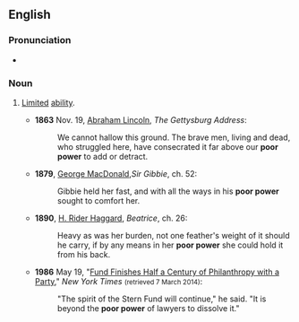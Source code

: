 ==English==

===Pronunciation===
* {{audio|En-au-poor power.ogg|Audio (AU)|lang=en}}

===Noun===
{{en-noun|-}}

# {{lb|en|idiomatic}} [[limited|Limited]] [[ability]].
#* '''1863''' Nov. 19, [[w:Abraham_Lincoln|Abraham Lincoln]], ''The Gettysburg Address'':
#*: We cannot hallow this ground. The brave men, living and dead, who struggled here, have consecrated it far above our '''poor power''' to add or detract.
#* '''1879''', [[w:George_MacDonald|George MacDonald]],''Sir Gibbie'', ch. 52:
#*: Gibbie held her fast, and with all the ways in his '''poor power''' sought to comfort her.
#* '''1890''', [[w:H._Rider_Haggard|H. Rider Haggard]], ''Beatrice'', ch. 26:
#*: Heavy as was her burden, not one feather's weight of it should he carry, if by any means in her '''poor power''' she could hold it from his back.
#* '''1986''' May 19, "[http://www.nytimes.com/1986/05/19/nyregion/fund-finishes-half-a-century-of-philanthropy-with-a-party.html Fund Finishes Half a Century of Philanthropy with a Party]," ''New York Times'' <small>(retrieved 7 March 2014)</small>:
#*: "The spirit of the Stern Fund will continue," he said. "It is beyond the '''poor power''' of lawyers to dissolve it."